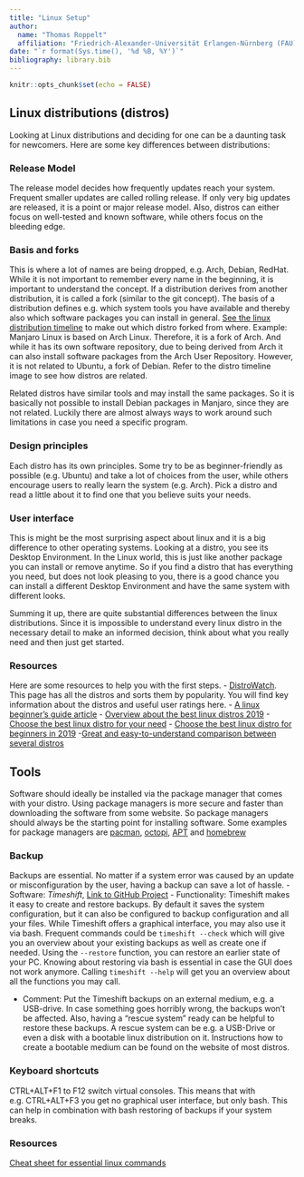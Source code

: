 ```yaml
---
title: "Linux Setup"
author:
  name: "Thomas Roppelt"
  affiliation: "Friedrich-Alexander-Universität Erlangen-Nürnberg (FAU)"
date: "`r format(Sys.time(), '%d %B, %Y')`"
bibliography: library.bib
---
```


```r
knitr::opts_chunk$set(echo = FALSE)
```

## Linux distributions (distros)
Looking at Linux distributions and deciding for one can be a daunting task for newcomers.
Here are some key differences between distributions:

### Release Model
The release model decides how frequently updates reach your system.
Frequent smaller updates are called rolling release.
If only very big updates are released, it is a point or major release model.
Also, distros can either focus on well-tested and known software, while others focus on the bleeding edge.

### Basis and forks
This is where a lot of names are being dropped, e.g. Arch, Debian, RedHat.
While it is not important to remember every name in the beginning, it is important to understand the concept.
If a distribution derives from another distribution, it is called a fork (similar to the git concept).
The basis of a distribution defines e.g. which system tools you have available and thereby also which software packages you can install in general.
[See the linux distribution timeline](https://upload.wikimedia.org/wikipedia/commons/1/1b/Linux_Distribution_Timeline.svg) to make out which distro forked from where.
Example:
Manjaro Linux is based on Arch Linux.
Therefore, it is a fork of Arch.
And while it has its own software repository, due to being derived from Arch it can also install software packages from the Arch User Repository.
However, it is not related to Ubuntu, a fork of Debian.
Refer to the distro timeline image to see how distros are related.

Related distros have similar tools and may install the same packages.
So it is basically not possible to install Debian packages in Manjaro, since they are not related.
Luckily there are almost always ways to work around such limitations in case you need a specific program.

### Design principles
Each distro has its own principles.
Some try to be as beginner-friendly as possible (e.g. Ubuntu) and take a lot of choices from the user, while others encourage users to really learn the system (e.g. Arch).
Pick a distro and read a little about it to find one that you believe suits your needs.

### User interface
This is might be the most surprising aspect about linux and it is a big difference to other operating systems.
Looking at a distro, you see its Desktop Environment.
In the Linux world, this is just like another package you can install or remove anytime.
So if you find a distro that has everything you need, but does not look pleasing to you, there is a good chance you can install a different Desktop Environment and have the same system with different looks.

Summing it up, there are quite substantial differences between the linux distributions.
Since it is impossible to understand every linux distro in the necessary detail to make an informed decision, think about what you really need and then just get started.

### Resources
Here are some resources to help you with the first steps.
- [DistroWatch](http://distrowatch.org/). This page has all the distros and sorts them by popularity. You will find key information about the distros and useful user ratings here.
- [A linux beginner's guide article](https://www.pcworld.com/article/2918397/how-to-get-started-with-linux-a-beginners-guide.html)
- [Overview about the best linux distros 2019](https://linoxide.com/linux-how-to/what-are-best-linux-distros/)
- [Choose the best linux distro for your need](https://www.lifewire.com/choose-best-linux-distro-for-needs-2201172)
- [Choose the best linux distro for beginners in 2019](https://techlog360.com/linux-distro-beginners/)
-[Great and easy-to-understand comparison between several distros](https://haydenjames.io/best-linux-distro/)

## Tools
Software should ideally be installed via the package manager that comes with your distro.  Using package managers is more secure and faster than downloading the software from some website. So package managers should always be the starting point for installing software.
Some examples for package managers are [pacman](https://wiki.archlinux.org/index.php/Pacman), [octopi](https://wiki.manjaro.org/index.php?title=Octopi), [APT](https://wiki.ubuntuusers.de/APT/) and [homebrew](https://brew.sh/)

### Backup
Backups are essential.
No matter if a system error was caused by an update or misconfiguration by the user, having a backup can save a lot of hassle.
  - Software: *Timeshift*, [Link to GitHub Project](https://github.com/teejee2008/timeshift)
  - Functionality: Timeshift makes it easy to create and restore backups.
  By default it saves the system configuration, but it can also be configured to backup configuration and all your files.
  While Timeshift offers a graphical interface, you may also use it via bash.
  Frequent commands could be `timeshift --check` which will give you an overview about your existing backups as well as create one if needed.
  Using the `--restore` function, you can restore an earlier state of your PC.
  Knowing about restoring via bash is essential in case the GUI does not work anymore.
  Calling `timeshift --help` will get you an overview about all the functions you may call.

  - Comment: Put the Timeshift backups on an external medium, e.g. a USB-drive.
  In case something goes horribly wrong, the backups won't be affected.
  Also, having a "rescue system" ready can be helpful to restore these backups.
  A rescue system can be e.g. a USB-Drive or even a disk with a bootable linux distribution on it.
  Instructions how to create a bootable medium can be found on the website of most distros.

### Keyboard shortcuts
CTRL+ALT+F1 to F12 switch virtual consoles.
This means that with e.g. CTRL+ALT+F3 you get no graphical user interface, but only bash.
This can help in combination with bash restoring of backups if your system breaks.

### Resources
[Cheat sheet for essential linux commands](http://www.unixguide.net/linux/linuxshortcuts.shtml)
